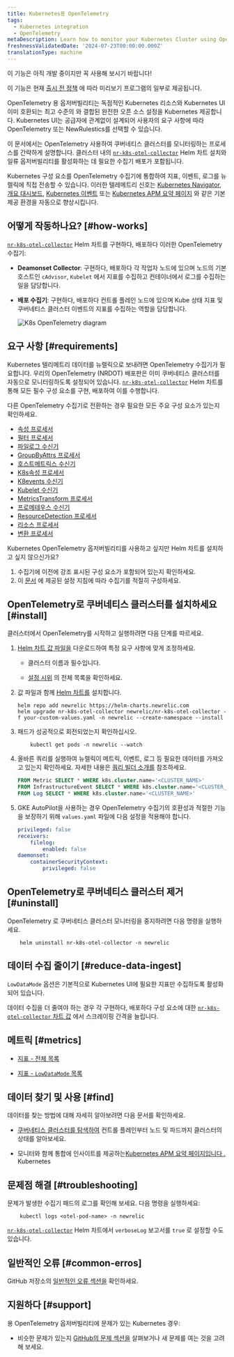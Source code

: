 ```yaml
---
title: Kubernetes용 OpenTelemetry
tags:
  - Kubernetes integration
  - OpenTelemetry
metaDescription: Learn how to monitor your Kubernetes Cluster using OpenTelemetry
freshnessValidatedDate: '2024-07-23T00:00:00.000Z'
translationType: machine
---
```


<Callout title="시사">
  이 기능은 아직 개발 중이지만 꼭 사용해 보시기 바랍니다!

  이 기능은 현재 [출시 전 정책](/docs/licenses/license-information/referenced-policies/new-relic-pre-release-policy) 에 따라 미리보기 프로그램의 일부로 제공됩니다.
</Callout>

OpenTelemetry 용 옵저버빌리티는 독점적인 Kubernetes 리소스와 Kubernetes UI 이미 호환되는 최고 수준의 와 결합된 완전한 오픈 소스 설정을 Kubernetes 제공합니다. Kubernetes UI는 공급자에 관계없이 설계되어 사용자의 요구 사항에 따라 OpenTelemetry 또는 NewRulestics를 선택할 수 있습니다.

이 문서에서는 OpenTelemetry 사용하여 쿠버네티스 클러스터를 모니터링하는 프로세스를 간략하게 설명합니다. 클러스터 내의 [`nr-k8s-otel-collector`](https://github.com/newrelic/helm-charts/tree/master/charts/nr-k8s-otel-collector) Helm 차트 설치와 일류 옵저버빌리티를 활성화하는 데 필요한 수집기 배포가 포함됩니다.

Kubernetes 구성 요소를 OpenTelemetry 수집기에 통합하여 지표, 이벤트, 로그를 뉴렐릭에 직접 전송할 수 있습니다. 이러한 텔레메트리 신호는 [Kubernetes Navigator](/docs/kubernetes-pixie/kubernetes-integration/understand-use-data/kubernetes-cluster-explorer/#navigator-preview), [개요 대시보드](/docs/kubernetes-pixie/kubernetes-integration/understand-use-data/kubernetes-cluster-explorer/#cluster-overview-dashboard), [Kubernetes 이벤트](/docs/kubernetes-pixie/kubernetes-integration/understand-use-data/kubernetes-cluster-explorer/#browse-your-kubernetes-events) 또는 [Kubernetes APM 요약 페이지](/docs/apm/apm-ui-pages/monitoring/kubernetes-summary-page/) 와 같은 기본 제공 환경을 자동으로 향상시킵니다.

## 어떻게 작동하나요? [#how-works]

[`nr-k8s-otel-collector`](https://github.com/newrelic/helm-charts/tree/master/charts/nr-k8s-otel-collector) Helm 차트를 구현하다, 배포하다 이러한 OpenTelemetry 수집기:

* **Deamonset Collector**: 구현하다, 배포하다 각 작업자 노드에 있으며 노드의 기본 호스트인 `cAdvisor`, `Kubelet` 에서 지표를 수집하고 컨테이너에서 로그를 수집하는 일을 담당합니다.

* **배포 수집기**: 구현하다, 배포하다 컨트롤 플레인 노드에 있으며 Kube 상태 지표 및 쿠버네티스 클러스터 이벤트의 지표를 수집하는 역할을 담당합니다.

  <img title="K8s OpenTelemetry diagram" alt="K8s OpenTelemetry diagram" src="/images/infrastructure_diagram_k8s-otel-stack.webp" />

## 요구 사항 [#requirements]

Kubernetes 텔리메트리 데이터를 뉴렐릭으로 보내려면 OpenTelemetry 수집기가 필요합니다. 우리의 OpenTelemetry (NRDOT) 배포판은 이미 쿠버네티스 클러스터를 자동으로 모니터링하도록 설정되어 있습니다. [`nr-k8s-otel-collector`](https://github.com/newrelic/helm-charts/tree/master/charts/nr-k8s-otel-collector) Helm 차트를 통해 모든 필수 구성 요소를 구현, 배포하여 이를 수행합니다.

다른 OpenTelemetry 수집기로 전환하는 경우 필요한 모든 주요 구성 요소가 있는지 확인하세요.

* [속성 프로세서](https://github.com/open-telemetry/opentelemetry-collector-contrib/tree/main/processor/attributesprocessor)
* [필터 프로세서](https://github.com/open-telemetry/opentelemetry-collector-contrib/tree/main/processor/filterprocessor)
* [파일로그 수신기](https://github.com/open-telemetry/opentelemetry-collector-contrib/tree/main/receiver/filelogreceiver)
* [GroupByAttrs 프로세서](https://github.com/open-telemetry/opentelemetry-collector-contrib/tree/main/processor/groupbyattrsprocessor)
* [호스트메트릭스 수신기](https://github.com/open-telemetry/opentelemetry-collector-contrib/tree/main/receiver/hostmetricsreceiver)
* [K8s속성 프로세서](https://github.com/open-telemetry/opentelemetry-collector-contrib/tree/main/processor/k8sattributesprocessor)
* [K8events 수신기](https://github.com/open-telemetry/opentelemetry-collector-contrib/tree/main/receiver/k8seventsreceiver)
* [Kubelet 수신기](https://github.com/open-telemetry/opentelemetry-collector-contrib/tree/main/receiver/kubeletstatsreceiver)
* [MetricsTransform 프로세서](https://github.com/open-telemetry/opentelemetry-collector-contrib/tree/main/processor/metricstransformprocessor)
* [프로메테우스 수신기](https://github.com/open-telemetry/opentelemetry-collector-contrib/tree/main/receiver/prometheusreceiver)
* [ResourceDetection 프로세서](https://github.com/open-telemetry/opentelemetry-collector-contrib/tree/main/processor/resourcedetectionprocessor)
* [리소스 프로세서](https://github.com/open-telemetry/opentelemetry-collector-contrib/tree/main/processor/resourceprocessor)
* [변환 프로세서](https://github.com/open-telemetry/opentelemetry-collector-contrib/tree/main/processor/transformprocessor)

<Callout variant="tip">
  Kubernetes OpenTelemetry 옵저버빌리티를 사용하고 싶지만 Helm 차트를 설치하고 싶지 않으신가요?

  1. 수집기에 이전에 강조 표시된 구성 요소가 포함되어 있는지 확인하세요.
  2. 이 [문서](https://github.com/newrelic/helm-charts/blob/master/charts/nr-k8s-otel-collector/collector.md) 에 제공된 설정 지침에 따라 수집기를 적절히 구성하세요.
</Callout>

## OpenTelemetry로 쿠버네티스 클러스터를 설치하세요 [#install]

클러스터에서 OpenTelemetry를 시작하고 실행하려면 다음 단계를 따르세요.

1. [Helm 차트 값 파일을](https://github.com/newrelic/helm-charts/tree/master/charts/nr-k8s-otel-collector/values.yaml#L20-L24) 다운로드하여 특정 요구 사항에 맞게 조정하세요.

   * 클러스터 이름과 <InlinePopover type="licenseKey" />필수입니다.

   * [설정 시위](https://github.com/newrelic/helm-charts/tree/master/charts/nr-k8s-otel-collector#values) 의 전체 목록을 확인하세요.

2. 값 파일과 함께 [Helm 차트를](https://github.com/newrelic/helm-charts/tree/master/charts/nr-k8s-otel-collector) 설치합니다.

   ```shell
   helm repo add newrelic https://helm-charts.newrelic.com
   helm upgrade nr-k8s-otel-collector newrelic/nr-k8s-otel-collector -f your-custom-values.yaml -n newrelic --create-namespace --install
   ```

3. 패드가 성공적으로 회전되었는지 확인하십시오.

   ```shell
       kubectl get pods -n newrelic --watch
   ```

4. 올바른 쿼리를 실행하여 뉴렐릭이 메트릭, 이벤트, 로그 등 필요한 데이터를 가져오고 있는지 확인하세요. 자세한 내용은 [쿼리 빌더 소개를](/docs/query-your-data/explore-query-data/query-builder/introduction-query-builder/) 참조하세요.

   ```sql
   FROM Metric SELECT * WHERE k8s.cluster.name='<CLUSTER_NAME>'
   FROM InfrastructureEvent SELECT * WHERE k8s.cluster.name='<CLUSTER_NAME>'
   FROM Log SELECT * WHERE k8s.cluster.name='<CLUSTER_NAME>'
   ```

5. GKE AutoPilot을 사용하는 경우 OpenTelemetry 수집기의 호환성과 적절한 기능을 보장하기 위해 `values.yaml` 파일에 다음 설정을 적용해야 합니다.

   ```yaml
   privileged: false
   receivers:
       filelog:
           enabled: false
   daemonset:
       containerSecurityContext:
           privileged: false
   ```

## OpenTelemetry로 쿠버네티스 클러스터 제거 [#uninstall]

OpenTelemetry 로 쿠버네티스 클러스터 모니터링을 중지하려면 다음 명령을 실행하세요.

```shell
    helm uninstall nr-k8s-otel-collector -n newrelic
```

## 데이터 수집 줄이기 [#reduce-data-ingest]

`LowDataMode` 옵션은 기본적으로 Kubernetes UI에 필요한 지표만 수집하도록 활성화되어 있습니다.

데이터 수집을 더 줄여야 하는 경우 각 구현하다, 배포하다 구성 요소에 대한 [`nr-k8s-otel-collector` 차트 값](https://github.com/newrelic/helm-charts/tree/master/charts/nr-k8s-otel-collector#values) 에서 스크레이핑 간격을 늘립니다.

## 메트릭 [#metrics]

* [지표 - 전체 목록](https://github.com/newrelic/helm-charts/tree/master/charts/nr-k8s-otel-collector/docs/metrics-full.md)

* [지표 - `LowDataMode` 목록](https://github.com/newrelic/helm-charts/tree/master/charts/nr-k8s-otel-collector/docs/metrics-lowDataMode.md)

## 데이터 찾기 및 사용 [#find]

데이터를 찾는 방법에 대해 자세히 알아보려면 다음 문서를 확인하세요.

* [쿠버네티스 클러스터를 탐색하여](/docs/kubernetes-pixie/kubernetes-integration/understand-use-data/kubernetes-cluster-explorer/) 컨트롤 플레인부터 노드 및 파드까지 클러스터의 상태를 알아보세요.

* 모니터와 함께 통합에 인사이트를 제공하는[Kubernetes APM 요약 페이지입니다 .](/docs/apm/apm-ui-pages/monitoring/kubernetes-summary-page/) Kubernetes

## 문제점 해결 [#troubleshooting]

문제가 발생한 수집기 패드의 로그를 확인해 보세요. 다음 명령을 실행하세요:

```shell
    kubectl logs <otel-pod-name> -n newrelic
```

[`nr-k8s-otel-collector`](https://github.com/newrelic/helm-charts/tree/master/charts/nr-k8s-otel-collector#values) Helm 차트에서 `verboseLog` 보고서를 `true` 로 설정할 수도 있습니다.

## 일반적인 오류 [#common-erros]

GitHub 저장소의 [일반적인 오류 섹션을](https://github.com/newrelic/helm-charts/tree/master/charts/nr-k8s-otel-collector#common-errors) 확인하세요.

## 지원하다 [#support]

용 OpenTelemetry 옵저버빌리티에 문제가 있는 Kubernetes 경우:

* 비슷한 문제가 있는지 [GitHub의 문제 섹션을](https://github.com/newrelic/helm-charts/issues) 살펴보거나 새 문제를 여는 것을 고려해 보세요.
